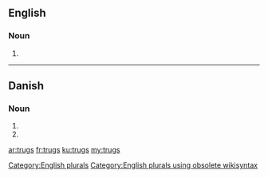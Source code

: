 ==English==

===Noun===
{{head|en}}

# {{plural of|trug}}

[[Category:English plurals]][[Category:English plurals using obsolete wikisyntax]]

----

==Danish==

===Noun===
{{head|da|noun form|g=n}}

# {{form of|genitive singular indefinite|trug|lang=da}}
# {{form of|genitive plural indefinite|trug|lang=da}}

[[ar:trugs]]
[[fr:trugs]]
[[ku:trugs]]
[[my:trugs]]